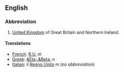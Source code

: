 ==English==

===Abbreviation===

#[[United Kingdom]] of Great Britain and Northern Ireland.

====Translations====
*[[French]]: [[R.U.]] ''m''
*[[Greek]]: [[&Eta;.&Beta;]] ''n''
*[[Italian]]: il [[Regno Unito]] ''m'' (''no abbreviation'')